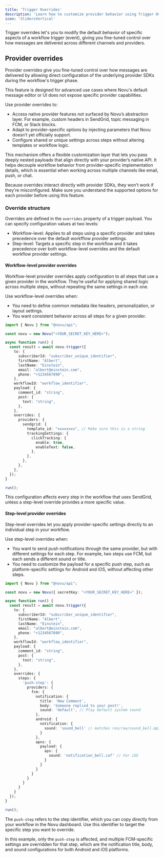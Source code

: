 ```yaml
---
title: 'Trigger Overrides'
description: 'Learn how to customize provider behavior using Trigger Overrides in Novu'
icon: 'SlidersVertical'
---
```


Trigger overrides let's you to modify the default behavior of specific aspects of a workflow trigger (event), giving you fine-tuned control over how messages are delivered across different channels and providers.

## Provider overrides

Provider overrides give you fine-tuned control over how messages are delivered by allowing direct configuration of the underlying provider SDKs during the workflow's trigger phase.

This feature is designed for advanced use cases where Novu's default message editor or UI does not expose specific provider capabilities.

Use provider overrides to:
- Access native provider features not surfaced by Novu’s abstraction layer. For example, custom headers in SendGrid, topic messaging in FCM, or Slack blocks.
- Adapt to provider-specific options by injecting parameters that Novu doesn’t yet officially support.
- Configure shared or unique settings across steps without altering templates or workflow logic.

This mechanism offers a flexible customization layer that lets you pass deeply nested payloads that align directly with your provider’s native API. It helps decouple workflow behavior from provider-specific implementation details, which is essential when working across multiple channels like email, push, or chat.

<Callout type="info">Because overrides interact directly with provider SDKs, they won’t work if they're misconfigured. Make sure you understand the supported options for each provider before using this feature. </Callout>

### Override structure

Overrides are defined in the `overrides` property of a trigger payload. You can specify configuration values at two levels:
- Workflow-level: Applies to all steps using a specific provider and takes precedence over the default workfflow provider settings.
- Step-level: Targets a specific step in the workflow and it takes precedence over both workflow-level overrides and the default workflow provider settings.

#### Workflow-level provider overrides

Workflow-level provider overrides apply configuration to all steps that use a given provider in the workflow. They’re useful for applying shared logic across multiple steps, without repeating the same settings in each one.

Use workflow-level overrides when:
- You need to define common metadata like headers, personalization, or layout settings.
- You want consistent behavior across all steps for a given provider.

```typescript
import { Novu } from "@novu/api";

const novu = new Novu("<YOUR_SECRET_KEY_HERE>");

async function run() {
  const result = await novu.trigger({
    to: {
      subscriberId: "subscriber_unique_identifier",
      firstName: "Albert",
      lastName: "Einstein",
      email: "albert@einstein.com",
      phone: "+1234567890",
    },
    workflowId: "workflow_identifier",
    payload: {
      comment_id: "string",
      post: {
        text: "string",
      },
    },
    overrides: {
      providers: {
        sendgrid: {
          template_id: "xxxxxxxx", // Make sure this is a string
          trackingSettings: {
            clickTracking: {
              enable: true,
              enableText: false,
            },
          },
        },
      },
    },
  });
}

run();

```

This configuration affects every step in the workflow that uses SendGrid, unless a step-level override provides a more specific value.

#### Step-level provider overrides

Step-level overrides let you apply provider-specific settings directly to an individual step in your workflow.

Use step-level overrides when:
- You want to send push notifications through the same provider, but with different settings for each step. For example, two steps use FCM, but each sends a different sound or title.
- You need to customize the payload for a specific push step, such as platform-specific settings for Android and iOS, without affecting other steps.

```typescript
import { Novu } from "@novu/api";

const novu = new Novu({ secretKey: "<YOUR_SECRET_KEY_HERE>" });

async function run() {
  const result = await novu.trigger({
    to: {
      subscriberId: "subscriber_unique_identifier",
      firstName: "Albert",
      lastName: "Einstein",
      email: "albert@einstein.com",
      phone: "+1234567890",
    },
    workflowId: "workflow_identifier",
    payload: {
      comment_id: "string",
      post: {
        text: "string",
      },
    },
    overrides: {
      steps: {
        'push-step': {
          providers: {
            fcm: {
              notification: {
                title: 'New Comment',
                body: 'Someone replied to your post!',
                sound: 'default', // Play default system sound
              },
              android: {
                notification: {
                  sound: 'sound_bell' // matches res/raw/sound_bell.mp3
                }
              },
              apns: {
                payload: {
                  aps: {
                    sound: 'notification_bell.caf' // For iOS
                  }
                }
              }
            }
          }
        }
      }
    }
  });
}

run();

```

<Callout>The `push-step` refers to the step identifier, which you can copy directly from your workflow in the Novu dashboard. Use this identifier to target the specific step you want to override. </Callout>

In this example, only the `push-step` is affected, and multiple FCM-specific settings are overridden for that step, which are the notification title, body, and sound configurations for both Android and iOS platforms. 
